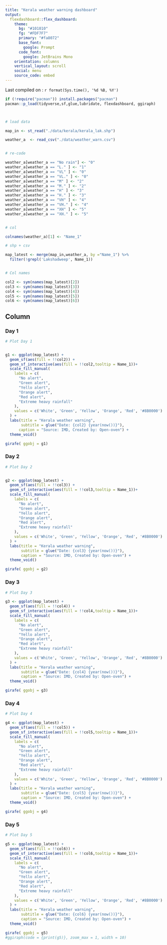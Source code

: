 ```yaml
---
title: "Kerala weather warning dashboard"
output: 
  flexdashboard::flex_dashboard:
    theme:
      bg: "#101010"
      fg: "#FDF7F7" 
      primary: "#fa8072"
      base_font:
        google: Prompt
      code_font:
        google: JetBrains Mono
    orientation: columns
    vertical_layout: scroll
    social: menu
    source_code: embed
---
```



Last compiled on : `r format(Sys.time(), '%d %B, %Y')`

```r


if (!require("pacman")) install.packages("pacman")
pacman::p_load(tidyverse,sf,glue,lubridate, flexdashboard, ggiraph)



# load data

map_in <- st_read("./data/kerala/kerala_lak.shp")

weather_a  <- read_csv("./data/weather_warn.csv")


# re-code

weather_a[weather_a == "No rain"] <- "0"
weather_a[weather_a == "L." ] <- "1"
weather_a[weather_a == "VL" ] <- "0"
weather_a[weather_a == "VL." ] <- "0"
weather_a[weather_a == "M" ] <- "2"
weather_a[weather_a == "M." ] <- "2"
weather_a[weather_a == "H" ] <- "3"
weather_a[weather_a == "H." ] <- "3"
weather_a[weather_a == "VH" ] <- "4"
weather_a[weather_a == "VH." ] <- "4"
weather_a[weather_a == "XH" ] <- "5"
weather_a[weather_a == "XH." ] <- "5"


# col

colnames(weather_a)[1] <- "Name_1"

# shp + csv

map_latest <- merge(map_in,weather_a, by ="Name_1") %>% 
  filter(!grepl('Lakshadweep', Name_1))


# Col names

col2 <- sym(names(map_latest)[2])
col3 <- sym(names(map_latest)[3])
col4 <- sym(names(map_latest)[4])
col5 <- sym(names(map_latest)[5])
col6 <- sym(names(map_latest)[6])
```

Column {.tabset}
-----------------------------------------------------------------------

### Day 1 

```r
# Plot Day 1


g1 <- ggplot(map_latest) +
  geom_sf(aes(fill = !!col2)) +
  geom_sf_interactive(aes(fill = !!col2,tooltip = Name_1))+
  scale_fill_manual(
    labels = c(
      "No alert",
      "Green alert",
      "Yello alert",
      "Orange alert",
      "Red alert",
      "Extreme heavy rainfall"
    ),
    values = c('White', 'Green', 'Yellow', 'Orange', 'Red', '#8B0000')
  ) +
  labs(title = "Kerala weather warning",
       subtitle = glue("Date: {col2} {year(now())}"),
      caption = "Source: IMD, Created by: Open-oven") +
  theme_void()

girafe( ggobj = g1)

```

### Day 2 

```r
# Plot Day 2


g2 <- ggplot(map_latest) +
  geom_sf(aes(fill = !!col3)) +
  geom_sf_interactive(aes(fill = !!col3,tooltip = Name_1))+
  scale_fill_manual(
    labels = c(
      "No alert",
      "Green alert",
      "Yello alert",
      "Orange alert",
      "Red alert",
      "Extreme heavy rainfall"
    ),
    values = c('White', 'Green', 'Yellow', 'Orange', 'Red', '#8B0000')
  ) +
  labs(title = "Kerala weather warning",
       subtitle = glue("Date: {col3} {year(now())}"),
       caption = "Source: IMD, Created by: Open-oven") +
  theme_void()

girafe( ggobj = g2)
```



### Day 3  

```r
# Plot Day 3

g3 <- ggplot(map_latest) +
  geom_sf(aes(fill = !!col4)) +
  geom_sf_interactive(aes(fill = !!col4,tooltip = Name_1))+
  scale_fill_manual(
    labels = c(
      "No alert",
      "Green alert",
      "Yello alert",
      "Orange alert",
      "Red alert",
      "Extreme heavy rainfall"
    ),
    values = c('White', 'Green', 'Yellow', 'Orange', 'Red', '#8B0000')
  ) +
  labs(title = "Kerala weather warning",
       subtitle = glue("Date: {col4} {year(now())}"),
       caption = "Source: IMD, Created by: Open-oven") +
  theme_void()

girafe( ggobj = g3)

```

### Day 4 

```r

# Plot Day 4

g4 <- ggplot(map_latest) +
  geom_sf(aes(fill = !!col5)) +
  geom_sf_interactive(aes(fill = !!col5,tooltip = Name_1))+
  scale_fill_manual(
    labels = c(
      "No alert",
      "Green alert",
      "Yello alert",
      "Orange alert",
      "Red alert",
      "Extreme heavy rainfall"
    ),
    values = c('White', 'Green', 'Yellow', 'Orange', 'Red', '#8B0000')
  ) +
  labs(title = "Kerala weather warning",
       subtitle = glue("Date: {col5} {year(now())}"),
       caption = "Source: IMD, Created by: Open-oven") +
  theme_void()

girafe( ggobj = g4)
```

### Day 5  

```r


# Plot Day 5

g5 <- ggplot(map_latest) +
  geom_sf(aes(fill = !!col6)) +
  geom_sf_interactive(aes(fill = !!col6,tooltip = Name_1))+
  scale_fill_manual(
    labels = c(
      "No alert",
      "Green alert",
      "Yello alert",
      "Orange alert",
      "Red alert",
      "Extreme heavy rainfall"
    ),
    values = c('White', 'Green', 'Yellow', 'Orange', 'Red', '#8B0000')
  ) +
  labs(title = "Kerala weather warning",
       subtitle = glue("Date: {col6} {year(now())}"),
       caption = "Source: IMD, Created by: Open-oven") +
  theme_void()

girafe( ggobj = g5)
#ggiraph(code = {print(g5)}, zoom_max = 1, width = 10)
```
